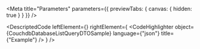 
<Meta title="Parameters" parameters={{ previewTabs: { canvas: { hidden: true } } }} />

<DescriptedCode
  leftElement={<CouchdbDatabaseListQueryDTODesc />}
  rightElement={
    <CodeHighlighter
      object={CouchdbDatabaseListQueryDTOSample}
      language={"json"}
      title={"Example"}
    />
  }
/>

